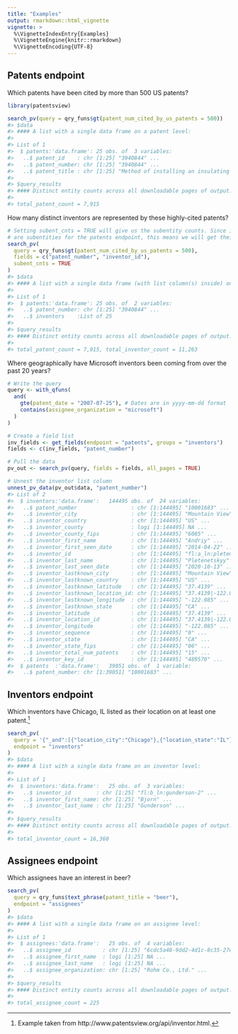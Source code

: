 ```yaml
---
title: "Examples"
output: rmarkdown::html_vignette
vignette: >
  %\VignetteIndexEntry{Examples}
  %\VignetteEngine{knitr::rmarkdown}
  %\VignetteEncoding{UTF-8}
---
```




## Patents endpoint

Which patents have been cited by more than 500 US patents?


```r
library(patentsview)

search_pv(query = qry_funs$gt(patent_num_cited_by_us_patents = 500))
#> $data
#> #### A list with a single data frame on a patent level:
#> 
#> List of 1
#>  $ patents:'data.frame':	25 obs. of  3 variables:
#>   ..$ patent_id    : chr [1:25] "3940844" ...
#>   ..$ patent_number: chr [1:25] "3940844" ...
#>   ..$ patent_title : chr [1:25] "Method of installing an insulating sleeve on"..
#> 
#> $query_results
#> #### Distinct entity counts across all downloadable pages of output:
#> 
#> total_patent_count = 7,915
```

How many distinct inventors are represented by these highly-cited patents?


```r
# Setting subent_cnts = TRUE will give us the subentity counts. Since inventors 
# are subentities for the patents endpoint, this means we will get their counts.
search_pv(
  query = qry_funs$gt(patent_num_cited_by_us_patents = 500),
  fields = c("patent_number", "inventor_id"), 
  subent_cnts = TRUE
)
#> $data
#> #### A list with a single data frame (with list column(s) inside) on a patent level:
#> 
#> List of 1
#>  $ patents:'data.frame':	25 obs. of  2 variables:
#>   ..$ patent_number: chr [1:25] "3940844" ...
#>   ..$ inventors    :List of 25
#> 
#> $query_results
#> #### Distinct entity counts across all downloadable pages of output:
#> 
#> total_patent_count = 7,915, total_inventor_count = 11,263
```

Where geographically have Microsoft inventors been coming from over the past 20 years?


```r
# Write the query
query <- with_qfuns(
  and(
    gte(patent_date = "2007-07-25"), # Dates are in yyyy-mm-dd format 
    contains(assignee_organization = "microsoft")
  )
)

# Create a field list
inv_fields <- get_fields(endpoint = "patents", groups = "inventors")
fields <- c(inv_fields, "patent_number")

# Pull the data
pv_out <- search_pv(query, fields = fields, all_pages = TRUE)

# Unnest the inventor list column
unnest_pv_data(pv_out$data, "patent_number")
#> List of 2
#>  $ inventors:'data.frame':	144495 obs. of  24 variables:
#>   ..$ patent_number                 : chr [1:144495] "10001683" ...
#>   ..$ inventor_city                 : chr [1:144495] "Mountain View" ...
#>   ..$ inventor_country              : chr [1:144495] "US" ...
#>   ..$ inventor_county               : logi [1:144495] NA ...
#>   ..$ inventor_county_fips          : chr [1:144495] "6085" ...
#>   ..$ inventor_first_name           : chr [1:144495] "Andriy" ...
#>   ..$ inventor_first_seen_date      : chr [1:144495] "2014-04-22" ...
#>   ..$ inventor_id                   : chr [1:144495] "fl:a_ln:pletenetskyy-1" ..
#>   ..$ inventor_last_name            : chr [1:144495] "Pletenetskyy" ...
#>   ..$ inventor_last_seen_date       : chr [1:144495] "2020-10-13" ...
#>   ..$ inventor_lastknown_city       : chr [1:144495] "Mountain View" ...
#>   ..$ inventor_lastknown_country    : chr [1:144495] "US" ...
#>   ..$ inventor_lastknown_latitude   : chr [1:144495] "37.4139" ...
#>   ..$ inventor_lastknown_location_id: chr [1:144495] "37.4139|-122.085" ...
#>   ..$ inventor_lastknown_longitude  : chr [1:144495] "-122.085" ...
#>   ..$ inventor_lastknown_state      : chr [1:144495] "CA" ...
#>   ..$ inventor_latitude             : chr [1:144495] "37.4139" ...
#>   ..$ inventor_location_id          : chr [1:144495] "37.4139|-122.085" ...
#>   ..$ inventor_longitude            : chr [1:144495] "-122.085" ...
#>   ..$ inventor_sequence             : chr [1:144495] "0" ...
#>   ..$ inventor_state                : chr [1:144495] "CA" ...
#>   ..$ inventor_state_fips           : chr [1:144495] "06" ...
#>   ..$ inventor_total_num_patents    : chr [1:144495] "15" ...
#>   ..$ inventor_key_id               : chr [1:144495] "489570" ...
#>  $ patents  :'data.frame':	39051 obs. of  1 variable:
#>   ..$ patent_number: chr [1:39051] "10001683" ...
```

## Inventors endpoint

Which inventors have Chicago, IL listed as their location on at least one patent.[^1]


```r
search_pv(
  query = '{"_and":[{"location_city":"Chicago"},{"location_state":"IL"}]}',
  endpoint = "inventors"
)
#> $data
#> #### A list with a single data frame on an inventor level:
#> 
#> List of 1
#>  $ inventors:'data.frame':	25 obs. of  3 variables:
#>   ..$ inventor_id        : chr [1:25] "fl:b_ln:gunderson-2" ...
#>   ..$ inventor_first_name: chr [1:25] "Bjorn" ...
#>   ..$ inventor_last_name : chr [1:25] "Gunderson" ...
#> 
#> $query_results
#> #### Distinct entity counts across all downloadable pages of output:
#> 
#> total_inventor_count = 16,360
```

## Assignees endpoint

Which assignees have an interest in beer?


```r
search_pv(
  query = qry_funs$text_phrase(patent_title = "beer"), 
  endpoint = "assignees"
)
#> $data
#> #### A list with a single data frame on an assignee level:
#> 
#> List of 1
#>  $ assignees:'data.frame':	25 obs. of  4 variables:
#>   ..$ assignee_id          : chr [1:25] "6cdc5a48-9dd2-4d1c-8c35-27eaef76ffd1"..
#>   ..$ assignee_first_name  : logi [1:25] NA ...
#>   ..$ assignee_last_name   : logi [1:25] NA ...
#>   ..$ assignee_organization: chr [1:25] "Rohm Co., Ltd." ...
#> 
#> $query_results
#> #### Distinct entity counts across all downloadable pages of output:
#> 
#> total_assignee_count = 225
```

[^1]: Example taken from http://www.patentsview.org/api/inventor.html.
